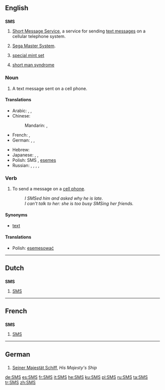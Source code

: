 {{wikipedia|dab=SMS (disambiguation)}}
==English==

==={{initialism}}===
'''SMS'''

# [[Short Message Service]], a service for sending [[text message]]s on a cellular telephone system.
# {{video games}} [[w:Sega Master System|Sega Master System]].
# {{numismatics}} [[special mint set]]
# {{psychology}} [[short man syndrome]]

===Noun===
{{en-noun|es}}

# A text message sent on a cell phone.

====Translations====
{{trans-top|a text message sent on a cell phone}}
* Arabic: {{t|ar|رسالة|f|tr=risaala|sc=Arab}},  {{t|ar|رسالة إس إم إس|f|tr=risaalat 'es 'em 'es|sc=Arab}},  {{t|ar|إس إم إس|m|tr='es 'em 'es|sc=Arab}}
* Chinese:
*: Mandarin: {{t-|cmn|短信|tr=duǎnxìn|sc=Hani|xs=Mandarin}},  {{t-|cmn|SMS|tr=es-em-es|xs=Mandarin}}
* French: {{t+|fr|SMS|m}},  {{t+|fr|texto|m}}
* German: {{t+|de|SMS|f|n}},  {{t|de|SMS-Nachricht|f}},  {{t|de|Textnachricht|f}}
{{trans-mid}}
* Hebrew: {{t|he|סמס|sc=Hebr}}
* Japanese: {{t+|ja|伝言|tr=でんごん, dengon|sc=Jpan}},  {{t|ja|エス・エム・エス|tr=esu-emu-esu|sc=Jpan}},  {{t|ja|ＳＭＳ|tr=esu-emu-esu|sc=Jpan}}
* Polish: SMS {{m}}, [[esemes]] {{m}}
* Russian: {{t+|ru|SMS|m}},  {{t|ru|эс-эм-эс|m|tr=es-em-és|sc=Cyrl}},  {{qualifier|colloquial}} {{t|ru|эсэмэска|f|tr=eseméska|sc=Cyrl}},  {{t+|ru|сообщение|n|tr=soobščénije|sc=Cyrl}},  {{qualifier|colloquial}} {{t|ru|мессидж|m|tr=méssidž|sc=Cyrl}}
{{trans-bottom}}

===Verb===
{{en-verb|SMS|es}}

# To send a message on a [[cell phone]].
#: ''I SMSed him and asked why he is late.''
#: ''I can't talk to her: she is too busy SMSing her friends.''

====Synonyms====
* [[text#Verb|text]]

====Translations====
{{trans-top|to send a message on a cell phone}}
* Polish: [[esemesować]]
{{trans-mid}}
{{trans-bottom}}

----

==Dutch==

==={{initialism|Dutch}}===
'''SMS'''

# [[#English|SMS]]

----

==French==

==={{initialism|French}}===
'''SMS'''

# [[#English|SMS]]

----

==German==

==={{initialism|German}}===
{{infl|de|initialism}}

# {{nautical}}{{military}} [[Seiner Majestät Schiff]], ''His Majesty's Ship''

[[de:SMS]]
[[es:SMS]]
[[fr:SMS]]
[[it:SMS]]
[[he:SMS]]
[[ku:SMS]]
[[pl:SMS]]
[[ru:SMS]]
[[ta:SMS]]
[[tr:SMS]]
[[zh:SMS]]